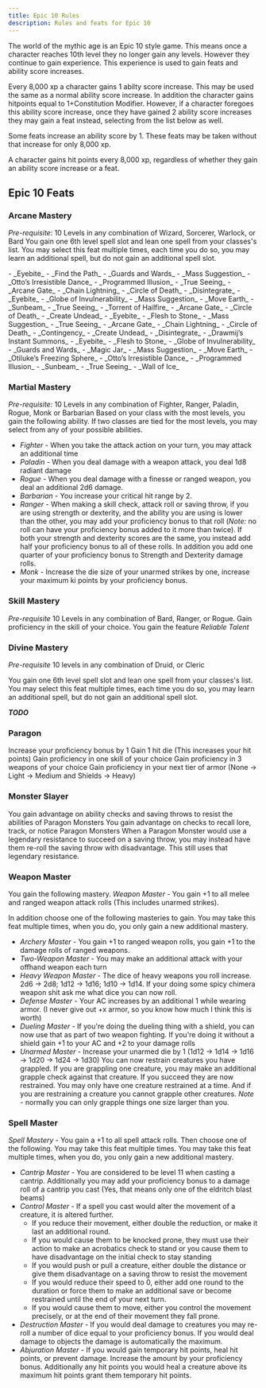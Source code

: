 ```yaml
---
title: Epic 10 Rules
description: Rules and feats for Epic 10
---
```


The world of the mythic age is an Epic 10 style game. This means once a character reaches 10th level they no longer gain any levels.
However they continue to gain experience. This experience is used to gain feats and ability score increases.

Every 8,000 xp a character gains 1 abilty score increase. This may be used the same as a normal ability score increase. In addition the character gains hitpoints equal to 1+Constitution Modifier.
However, if a character foregoes this ability score increase, once they have gained 2 ability score increases they may gain a feat instead, selecting from the list below as well.

Some feats increase an ability score by 1. These feats may be taken without that increase for only 8,000 xp.

A character gains hit points every 8,000 xp, regardless of whether they gain an ability score increase or a feat.

## Epic 10 Feats

### Arcane Mastery
*Pre-requisite*: 10 Levels in any combination of Wizard, Sorcerer, Warlock, or Bard
You gain one 6th level spell slot and lean one spell from your classes's list. You may select this feat multiple times, each time you do so, you may learn an additional spell, but do not gain an additional spell slot.

<Tabs>
  <TabItem label="Bard">
    - _Eyebite_
    - _Find the Path_
    - _Guards and Wards_
    - _Mass Suggestion_
    - _Otto’s Irresistible Dance_
    - _Programmed Illusion_
    - _True Seeing_
  </TabItem>
  <TabItem label="Sorcerer">
    - _Arcane Gate_
    - _Chain Lightning_
    - _Circle of Death_
    - _Disintegrate_
    - _Eyebite_
    - _Globe of Invulnerability_
    - _Mass Suggestion_
    - _Move Earth_
    - _Sunbeam_
    - _True Seeing_
  </TabItem>
  <TabItem label="Warlock">
    - _Torrent of Hailfire_
    - _Arcane Gate_
    - _Circle of Death_
    - _Create Undead_
    - _Eyebite_
    - _Flesh to Stone_
    - _Mass Suggestion_
    - _True Seeing_
  </TabItem>
  <TabItem label="Wizard">
    - _Arcane Gate_
    - _Chain Lightning_
    - _Circle of Death_
    - _Contingency_
    - _Create Undead_
    - _Disintegrate_
    - _Drawmij’s Instant Summons_
    - _Eyebite_
    - _Flesh to Stone_
    - _Globe of Invulnerability_
    - _Guards and Wards_
    - _Magic Jar_
    - _Mass Suggestion_
    - _Move Earth_
    - _Otiluke’s Freezing Sphere_
    - _Otto’s Irresistible Dance_
    - _Programmed Illusion_
    - _Sunbeam_
    - _True Seeing_
    - _Wall of Ice_
  </TabItem>
</Tabs>

### Martial Mastery 
*Pre-requisite:* 10 Levels in any combination of Fighter, Ranger, Paladin, Rogue, Monk or Barbarian
Based on your class with the most levels, you gain the following ability. If two classes are tied for the most levels, you may select from any of your possible abilities.
- *Fighter* - When you take the attack action on your turn, you may attack an additional time
- *Paladin* - When you deal damage with a weapon attack, you deal 1d8 radiant damage
- *Rogue* - When you deal damage with a finesse or ranged weapon, you deal an additional 2d6 damage.
- *Barbarian* - You increase your critical hit range by 2.
- *Ranger* - When making a skill check, attack roll or saving throw, if you are using strength or dexterity, and the ability you are using is lower than the other, you may add your proficiency bonus to that roll (*Note:* no roll can have your proficiency bonus added to it more than twice). If both your strength and dexterity scores are the same, you instead add half your proficiency bonus to all of these rolls. In addition you add one quarter of your proficiency bonus to Strength and Dexterity damage rolls.
- *Monk* - Increase the die size of your unarmed strikes by one, increase your maximum ki points by your proficiency bonus.

### Skill Mastery
*Pre-requisite* 10 Levels in any combination of Bard, Ranger, or Rogue.
Gain proficiency in the skill of your choice.
You gain the feature *Reliable Talent*

### Divine Mastery
*Pre-requisite* 10 levels in any combination of Druid, or Cleric

You gain one 6th level spell slot and lean one spell from your classes's list. You may select this feat multiple times, each time you do so, you may learn an additional spell, but do not gain an additional spell slot.

***TODO***

### Paragon
Increase your proficiency bonus by 1
Gain 1 hit die (This increases your hit points)
Gain proficiency in one skill of your choice
Gain proficiency in 3 weapons of your choice
Gain proficiency in your next tier of armor (None -> Light -> Medium and Shields -> Heavy)

### Monster Slayer
You gain advantage on ability checks and saving throws to resist the abilities of Paragon Monsters
You gain advantage on checks to recall lore, track, or notice Paragon Monsters
When a Paragon Monster would use a legendary resistance to succeed on a saving throw, you may instead have them re-roll the saving throw with disadvantage. This still uses that legendary resistance.

### Weapon Master

You gain the following mastery.
*Weapon Master* - You gain +1 to all melee and ranged weapon attack rolls (This includes unarmed strikes). 

In addition choose one of the following masteries to gain. You may take this feat multiple times, when you do, you only gain a new additional mastery.

- *Archery Master* - You gain +1 to ranged weapon rolls, you gain +1 to the damage rolls of ranged weapons.
- *Two-Weapon Master* - You may make an additional attack with your offhand weapon each turn
- *Heavy Weapon Master* - The dice of heavy weapons you roll increase. 2d6 -> 2d8; 1d12 -> 1d16; 1d10 -> 1d14. If your doing some spicy chimera weapon shit ask me what dice you can now roll. 
- *Defense Master* - Your AC increases by an additional 1 while wearing armor. (I never give out +x armor, so you know how much I think this is worth)
- *Dueling Master* - If you're doing the dueling thing with a shield, you can now use that as part of two weapon fighting. If you're doing it without a shield gain +1 to your AC and +2 to your damage rolls
- *Unarmed Master* - Increase your unarmed die by 1 (1d12 -> 1d14 -> 1d16 -> 1d20 -> 1d24 -> 1d30) You can now restrain creatures you have grappled. If you are grappling one creature, you may make an additional grapple check against that creature. If you succeed they are now restrained. You may only have one creature restrained at a time. And if you are restraining a creature you cannot grapple other creatures. *Note -* normally you can only grapple things one size larger than you. 

### Spell Master

*Spell Mastery* - You gain a +1 to all spell attack rolls. 
Then choose one of the following. You may take this feat multiple times. You may take this feat multiple times, when you do, you only gain a new additional mastery.

- *Cantrip Master* - You are considered to be level 11 when casting a cantrip. Additionally you may add your proficiency bonus to a damage roll of a cantrip you cast (Yes, that means only one of the eldritch blast beams)
- *Control Master* - If a spell you cast would alter the movement of a creature, it is altered further.
  * If you reduce their movement, either double the reduction, or make it last an additional round.
  * If you would cause them to be knocked prone, they must use their action to make an acrobatics check to stand or you cause them to have disadvantage on the initial check to stay standing
  * If you would push or pull a creature, either double the distance or give them disadvantage on a saving throw to resist the movement
  * If you would reduce their speed to 0, either add one round to the duration or force them to make an additional save or become restrained until the end of your next turn.
  * If you would cause them to move, either you control the movement precisely, or at the end of their movement they fall prone.
- *Destruction Master* - If you would deal damage to creatures you may re-roll a number of dice equal to your proficiency bonus. If you would deal damage to objects the damage is automatically the maximum.
- *Abjuration Master* - If you would gain temporary hit points, heal hit points, or prevent damage. Increase the amount by your proficiency bonus. Additionally any hit points you would heal a creature above its maximum hit points grant them temporary hit points. 